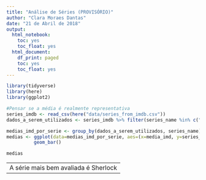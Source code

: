 ```yaml
---
title: "Análise de Séries (PROVISÓRIO)"
author: "Clara Moraes Dantas"
date: "21 de Abril de 2018"
output:
  html_notebook:
    toc: yes
    toc_float: yes
  html_document:
    df_print: paged
    toc: yes
    toc_float: yes
---
```


```r
library(tidyverse)
library(here)
library(ggplot2)
```

```r
#Pensar se a média é realmente representativa
series_imdb <- read_csv(here("data/series_from_imdb.csv"))
dados_a_serem_utilizados <- series_imdb %>% filter(series_name %in% c("The Killing", "Mad Men", "Sherlock"))

medias_imd_por_serie <- group_by(dados_a_serem_utilizados, series_name) %>% summarize(media_imdb = mean(user_rating))
medias <- ggplot(data=medias_imd_por_serie, aes=(x=media_imd, y=series_name)) +
          geom_bar()

medias
```

---
A série mais bem avaliada é Sherlock
---